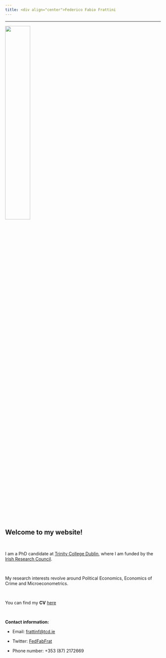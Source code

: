 ```yaml
---
title: <div align="center">Federico Fabio Frattini
---
```



****

<div align="left">

![](triss_pic.jpg){width=40%}

<br />

<div align="left">

## Welcome to my website!

<br />

I am a PhD candidate at [Trinity College Dublin](https://www.tcd.ie/Economics/), where I am funded by the [Irish Research Council](https://research.ie/).

<br />

My research interests revolve around Political Economics, Economics of Crime and Microeconometrics.

<br />

You can find my **CV** <a href="CV_vphd3.pdf#" class="download" title="Download CV as PDF">here</a>		

<br />

**Contact information:**

* Email: [frattinf@tcd.ie](mailto:frattinf@tcd.ie)

* Twitter: [FedFabFrat](https://twitter.com/FedFabFrat)

* Phone number: +353 (87) 2172669


